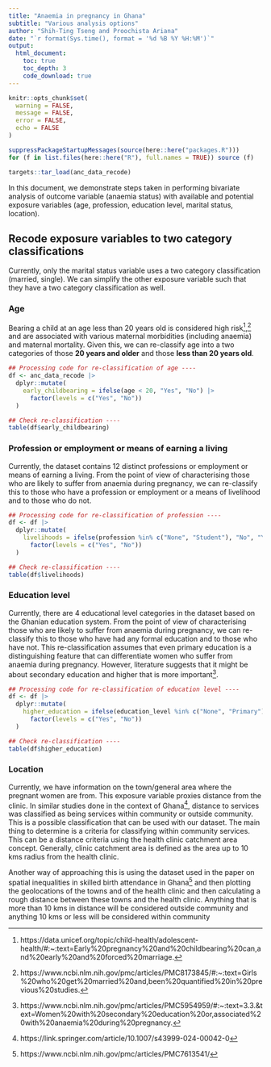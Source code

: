 ```yaml
---
title: "Anaemia in pregnancy in Ghana"
subtitle: "Various analysis options"
author: "Shih-Ting Tseng and Proochista Ariana"
date: "`r format(Sys.time(), format = '%d %B %Y %H:%M')`"
output:
  html_document:
    toc: true
    toc_depth: 3
    code_download: true
---
```


```r
knitr::opts_chunk$set(
  warning = FALSE,
  message = FALSE,
  error = FALSE,
  echo = FALSE
)

suppressPackageStartupMessages(source(here::here("packages.R")))
for (f in list.files(here::here("R"), full.names = TRUE)) source (f)

targets::tar_load(anc_data_recode)
```

In this document, we demonstrate steps taken in performing bivariate analysis of outcome variable (anaemia status) with available and potential exposure variables (age, profession, education level, marital status, location).

## Recode exposure variables to two category classifications

Currently, only the marital status variable uses a two category classification (married, single). We can simplify the other exposure variable such that they have a two category classification as well.

### Age

Bearing a child at an age less than 20 years old is considered high risk[^1],[^2] and are associated with various maternal morbidities (including anaemia) and maternal mortality. Given this, we can re-classify age into a two categories of those **20 years and older** and those **less than 20 years old**.

```r
## Processing code for re-classification of age ----
df <- anc_data_recode |>
  dplyr::mutate(
    early_childbearing = ifelse(age < 20, "Yes", "No") |>
      factor(levels = c("Yes", "No"))
  )

## Check re-classification ----
table(df$early_childbearing)
```

### Profession or employment or means of earning a living

Currently, the dataset contains 12 distinct professions or employment or means of earning a living. From the point of view of characterising those who are likely to suffer from anaemia during pregnancy, we can re-classify this to those who have a profession or employment or a means of livelihood and to those who do not.

```r
## Processing code for re-classification of profession ----
df <- df |>
  dplyr::mutate(
    livelihoods = ifelse(profession %in% c("None", "Student"), "No", "Yes") |>
      factor(levels = c("Yes", "No"))
  )

## Check re-classification ----
table(df$livelihoods)
```

### Education level

Currently, there are 4 educational level categories in the dataset based on the Ghanian education system. From the point of view of characterising those who are likely to suffer from anaemia during pregnancy, we can re-classify this to those who have had any formal education and to those who have not. This re-classification assumes that even primary education is a distinguishing feature that can differentiate women who suffer from anaemia during pregnancy. However, literature suggests that it might be about secondary education and higher that is more important[^3].

```r
## Processing code for re-classification of education level ----
df <- df |>
  dplyr::mutate(
    higher_education = ifelse(education_level %in% c("None", "Primary"), "No", "Yes") |>
      factor(levels = c("Yes", "No"))
  )

## Check re-classification ----
table(df$higher_education)
```

### Location

Currently, we have information on the town/general area where the pregnant women are from. This exposure variable proxies distance from the clinic. In similar studies done in the context of Ghana[^4], distance to services was classified as being services within community or outside community. This is a possible classification that can be used with our dataset. The main thing to determine is a criteria for classifying within community services. This can be a distance criteria using the health clinic catchment area concept. Generally, clinic catchment area is defined as the area up to 10 kms radius from the health clinic.

Another way of approaching this is using the dataset used in the paper on spatial inequalities in skilled birth attendance in Ghana[^5] and then plotting the geolocations of the towns and of the health clinic and then calculating a rough distance between these towns and the health clinic. Anything that is more than 10 kms in distance will be considered outside community and anything 10 kms or less will be considered within community


[^1]: https://data.unicef.org/topic/child-health/adolescent-health/#:~:text=Early%20pregnancy%20and%20childbearing%20can,and%20early%20and%20forced%20marriage.

[^2]: https://www.ncbi.nlm.nih.gov/pmc/articles/PMC8173845/#:~:text=Girls%20who%20get%20married%20and,been%20quantified%20in%20previous%20studies.

[^3]: https://www.ncbi.nlm.nih.gov/pmc/articles/PMC5954959/#:~:text=3.3.&text=Women%20with%20secondary%20education%20or,associated%20with%20anaemia%20during%20pregnancy.

[^4]: https://link.springer.com/article/10.1007/s43999-024-00042-0

[^5]: https://www.ncbi.nlm.nih.gov/pmc/articles/PMC7613541/